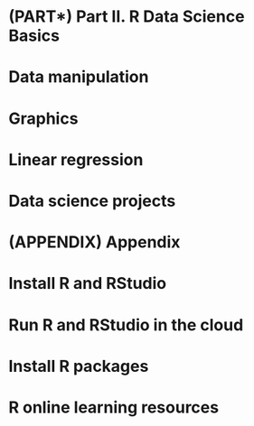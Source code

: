 # (PART\*) Part II. R Data Science Basics {-}

# Data manipulation

# Graphics

# Linear regression

# Data science projects

# (APPENDIX) Appendix {-}

# Install R and RStudio {#starting}

# Run R and RStudio in the cloud

# Install R packages

# R online learning resources